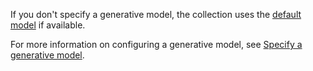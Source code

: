 If you don't specify a generative model, the collection uses the [default model](#available-models) if available.

For more information on configuring a generative model, see [Specify a generative model](/developers/weaviate/manage-data/collections#specify-a-generative-module).
